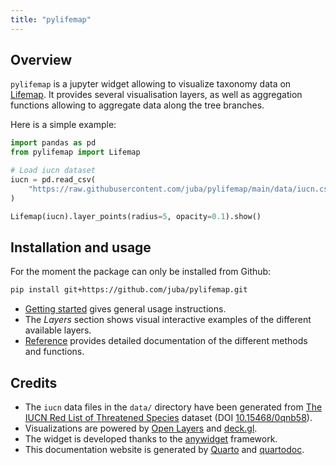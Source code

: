 ```yaml
---
title: "pylifemap"
---
```


## Overview

`pylifemap` is a jupyter widget allowing to visualize taxonomy data on [Lifemap](https://lifemap-ncbi.univ-lyon1.fr). It provides several visualisation layers, as well as aggregation functions allowing to aggregate data along the tree branches.

Here is a simple example:

```python
import pandas as pd
from pylifemap import Lifemap

# Load iucn dataset
iucn = pd.read_csv(
    "https://raw.githubusercontent.com/juba/pylifemap/main/data/iucn.csv"
)

Lifemap(iucn).layer_points(radius=5, opacity=0.1).show()
```

## Installation and usage

For the moment the package can only be installed from Github:

```sh
pip install git+https://github.com/juba/pylifemap.git
```

- [Getting started](getting_started.qmd) gives general usage instructions.
- The *Layers* section shows visual interactive examples of the different available layers.
- [Reference](reference/index.qmd) provides detailed documentation of the different methods and functions.


## Credits

- The `iucn` data files in the `data/` directory have been generated from [The IUCN Red List of Threatened Species](https://www.gbif.org/dataset/19491596-35ae-4a91-9a98-85cf505f1bd3) dataset (DOI [10.15468/0qnb58](https://doi.org/10.15468/0qnb58)).
- Visualizations are powered by [Open Layers](https://openlayers.org) and [deck.gl](https://deck.gl).
- The widget is developed thanks to the [anywidget](https://anywidget.dev) framework.
- This documentation website is generated by [Quarto](https://quarto.org) and [quartodoc](https://github.com/machow/quartodoc).

